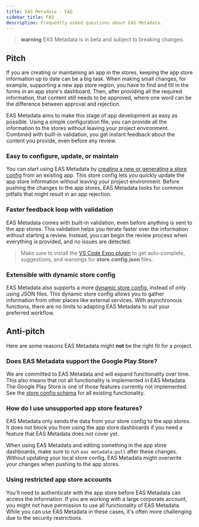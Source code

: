 ```yaml
---
title: EAS Metadata - FAQ
sidebar_title: FAQ
description: Frequently asked questions about EAS Metadata.
---
```


> **warning** EAS Metadata is in beta and subject to breaking changes.

## Pitch

If you are creating or maintaining an app in the stores, keeping the app store information up to date can be a big task. When making small changes, for example, supporting a new app store region, you have to find and fill in the forms in an app store's dashboard. Then, after providing all the required information, that content still needs to be approved, where one word can be the difference between approval and rejection.

EAS Metadata aims to make this stage of app development as easy as possible. Using a simple configuration file, you can provide all the information to the stores without leaving your project environment. Combined with built-in validation, you get instant feedback about the content you provide, even before any review.

### Easy to configure, update, or maintain

You can start using EAS Metadata by [creating a new or generating a store config](./getting-started.mdx#create-the-store-config) from an existing app.
This store config lets you quickly update the app store information without leaving your project environment.
Before pushing the changes to the app stores, EAS Metadata looks for common pitfalls that might result in an app rejection.

### Faster feedback loop with validation

EAS Metadata comes with built-in validation, even before anything is sent to the app stores. This validation helps you iterate faster over the information without starting a review. Instead, you can begin the review process when everything is provided, and no issues are detected.

> Make sure to install the [VS Code Expo plugin](https://github.com/expo/vscode-expo#readme) to get auto-complete, suggestions, and warnings for **store.config.json** files.

### Extensible with dynamic store config

EAS Metadata also supports a more [dynamic store config](./config.mdx#dynamic-store-config), instead of only using JSON files.
This dynamic store config allows you to gather information from other places like external services.
With asynchronous functions, there are no limits to adapting EAS Metadata to suit your preferred workflow.

## Anti-pitch

Here are some reasons EAS Metadata might **not** be the right fit for a project.

### Does EAS Metadata support the Google Play Store?

We are committed to EAS Metadata and will expand functionality over time.
This also means that not all functionality is implemented in EAS Metadata.
The Google Play Store is one of those features currently not implemented.
See the [store config schema](./schema.mdx#config-schema) for all existing functionality.

### How do I use unsupported app store features?

EAS Metadata only sends the data from your store config to the app stores.
It does not block you from using the app store dashboards if you need a feature that EAS Metadata does not cover yet.

When using EAS Metadata and editing something in the app store dashboards, make sure to run `eas metadata:pull` after these changes. Without updating your local store config, EAS Metadata might overwrite your changes when pushing to the app stores.

### Using restricted app store accounts

You'll need to authenticate with the app store before EAS Metadata can access the information.
If you are working with a large corporate account, you might not have permission to use all functionality of EAS Metadata.
While you can use EAS Metadata in these cases, it's often more challenging due to the security restrictions.
